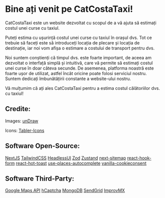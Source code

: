 # Bine ați venit pe CatCostaTaxi!

CatCostaTaxi este un website dezvoltat cu scopul de a vă ajuta să estimați costul unei curse cu taxiul.

Puteți estima cu ușurință costul unei curse cu taxiul în orașul dvs. Tot ce trebuie să faceți este să introduceți locația de plecare și locația de destinație, iar noi vom afișa o estimare a costului de transport pentru dvs.

Noi suntem conștienți că timpul dvs. este foarte important, de aceea am dezvoltat o interfață simplă și intuitivă, care vă permite să estimați costul unei curse în doar câteva secunde. De asemenea, platforma noastră este foarte ușor de utilizat, astfel încât oricine poate folosi serviciul nostru. Suntem dedicați îmbunătățirii constante a website-ului nostru.

Vă mulțumim că ați ales CatCostaTaxi pentru a estima costul călătoriilor dvs. cu taxiul!

## Credite:

Images: <span className="text-amber-500">[unDraw](https://undraw.co/)</span>

Icons: <span className="text-amber-500">[Tabler-Icons](https://tabler-icons.io/)</span>

## Software Open-Source:

<span className="text-amber-500">[NextJS](https://nextjs.org/)</span>
<span className="text-amber-500">[TailwindCSS](https://tailwindcss.com/)</span>
<span className="text-amber-500">[HeadlessUI](https://headlessui.com/)</span>
<span className="text-amber-500">[Zod](https://zod.dev/)</span>
<span className="text-amber-500">[Zustand](https://github.com/pmndrs/zustand/)</span>
<span className="text-amber-500">[next-sitemap](https://github.com/iamvishnusankar/next-sitemap)</span>
<span className="text-amber-500">[react-hook-form](https://react-hook-form.com/)</span>
<span className="text-amber-500">[react-hot-toast](https://react-hot-toast.com/)</span>
<span className="text-amber-500">[use-places-autocomplete](https://github.com/wellyshen/use-places-autocomplete/)</span>
<span className="text-amber-500">[vanilla-cookieconsent](https://cookieconsent.orestbida.com/)</span>

## Software Third-Party:

<span className="text-amber-500">[Google Maps API](https://developers.google.com/maps/)</span>
<span className="text-amber-500">[hCaptcha](https://www.hcaptcha.com/)</span>
<span className="text-amber-500">[MongoDB](https://www.mongodb.com/)</span>
<span className="text-amber-500">[SendGrid](https://sendgrid.com/)</span>
<span className="text-amber-500">[ImprovMX](https://improvmx.com/)</span>
